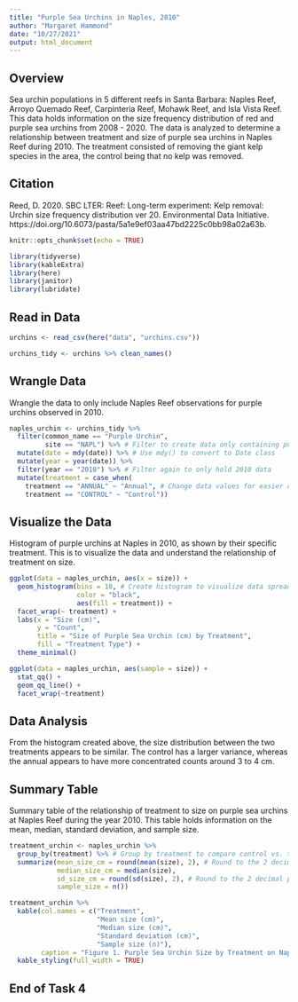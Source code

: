 ```yaml
---
title: "Purple Sea Urchins in Naples, 2010"
author: "Margaret Hammond"
date: "10/27/2021"
output: html_document
---
```


## Overview
Sea urchin populations in 5 different reefs in Santa Barbara: Naples Reef, Arroyo Quemado Reef, Carpinteria Reef, Mohawk Reef, and Isla Vista Reef. This data holds information on the size frequency distribution of red and purple sea urchins from 2008 - 2020. The data is analyzed to determine a relationship between treatment and size of purple sea urchins in Naples Reef during 2010. The treatment consisted of removing the giant kelp species in the area, the control being that no kelp was removed. 

## Citation
Reed, D. 2020. SBC LTER: Reef: Long-term experiment: Kelp removal: Urchin size frequency distribution ver 20. Environmental Data Initiative. https://doi.org/10.6073/pasta/5a1e9ef03aa47bd2225c0bb98a02a63b. 

```r
knitr::opts_chunk$set(echo = TRUE)

library(tidyverse)
library(kableExtra)
library(here)
library(janitor)
library(lubridate)
```

## Read in Data

```r
urchins <- read_csv(here("data", "urchins.csv"))

urchins_tidy <- urchins %>% clean_names()

```



## Wrangle Data 
Wrangle the data to only include Naples Reef observations for purple urchins observed in 2010. 

```r
naples_urchin <- urchins_tidy %>% 
  filter(common_name == "Purple Urchin", 
         site == "NAPL") %>% # Filter to create data only containing purple urchins at Naples
  mutate(date = mdy(date)) %>% # Use mdy() to convert to Date class
  mutate(year = year(date)) %>% 
  filter(year == "2010") %>% # Filter again to only hold 2010 data
  mutate(treatment = case_when(
    treatment == "ANNUAL" ~ "Annual", # Change data values for easier organization
    treatment == "CONTROL" ~ "Control"))
```


## Visualize the Data
Histogram of purple urchins at Naples in 2010, as shown by their specific treatment. This is to visualize the data and understand the relationship of treatment on size. 

```r

ggplot(data = naples_urchin, aes(x = size)) +
  geom_histogram(bins = 10, # Create histogram to visualize data spread
                 color = "black",
                 aes(fill = treatment)) + 
  facet_wrap(~ treatment) +
  labs(x = "Size (cm)",
       y = "Count",
       title = "Size of Purple Sea Urchin (cm) by Treatment",
       fill = "Treatment Type") +
  theme_minimal()

ggplot(data = naples_urchin, aes(sample = size)) +
  stat_qq() +
  geom_qq_line() +
  facet_wrap(~treatment)
```

## Data Analysis
From the histogram created above, the size distribution between the two treatments appears to be similar. The control has a larger variance, whereas the annual appears to have more concentrated counts around 3 to 4 cm. 

## Summary Table 
Summary table of the relationship of treatment to size on purple sea urchins at Naples Reef during the year 2010. This table holds information on the mean, median, standard deviation, and sample size. 

```r
treatment_urchin <- naples_urchin %>% 
  group_by(treatment) %>% # Group by treatment to compare control vs. treatment
  summarize(mean_size_cm = round(mean(size), 2), # Round to the 2 decimal places for organization
            median_size_cm = median(size), 
            sd_size_cm = round(sd(size), 2), # Round to the 2 decimal places for organization
            sample_size = n())

treatment_urchin %>% 
  kable(col.names = c("Treatment",
                      "Mean size (cm)", 
                      "Median size (cm)",
                      "Standard deviation (cm)",
                      "Sample size (n)"),
        caption = "Figure 1. Purple Sea Urchin Size by Treatment on Naples Reef, 2010") %>% 
  kable_styling(full_width = TRUE) 
```

## End of Task 4
